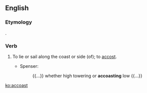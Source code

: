 ==English==

===Etymology===
{{blend|accost|coast}}.

===Verb===
{{en-verb}}

# {{context|transitive|intransitive|obsolete term|lang=en}} To lie or sail along the coast or side (of); to [[accost]].
#* Spenser:
#*: {{...}} whether high towering or '''accoasting''' low {{...}}

[[ko:accoast]]
